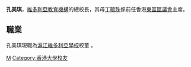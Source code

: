 {{notability unreferenced|time=2021-06-01}}
{{BLP unsourced|time=2021-12-01T03:47:44+00:00}}
'''孔美琪'''{{bd|}}，[[維多利亞教育機構|維多利亞教育機構]]的總校長，其母[[丁毓珠|丁毓珠]]係前任香港[[香港東區|東區]][[東區區議會|區議會]]主席。

==職業==
孔美琪現職為[[滬江維多利亞學校|滬江維多利亞學校]]校董 。

{{香港人物小作品}}

[[Category:孔姓|M]]
[[Category:香港大學校友|Category:香港大學校友]]